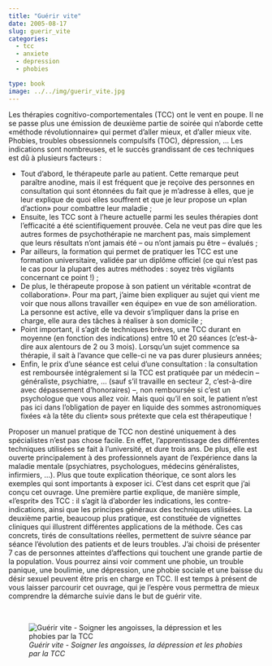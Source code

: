 ```yaml
---
title: "Guérir vite"
date: 2005-08-17
slug: guerir_vite
categories:
  - tcc
  - anxiete
  - depression
  - phobies

type: book
image: ../../img/guerir_vite.jpg
---
```


Les thérapies cognitivo-comportementales (TCC) ont le vent en poupe.
Il ne se passe plus une émission de deuxième partie de soirée qui n’aborde cette «méthode révolutionnaire» qui permet d’aller mieux, et d’aller mieux vite.
Phobies, troubles obsessionnels compulsifs (TOC), dépression, …
Les indications sont nombreuses, et le succès grandissant de ces techniques est dû à plusieurs facteurs :

- Tout d’abord, le thérapeute parle au patient. Cette remarque peut paraître anodine, mais il est fréquent que je reçoive des personnes en consultation qui sont étonnées du fait que je m’adresse à elles, que je leur explique de quoi elles souffrent et que je leur propose un «plan d’action» pour combattre leur maladie ;
- Ensuite, les TCC sont à l’heure actuelle parmi les seules thérapies dont l’efficacité a été scientifiquement prouvée. Cela ne veut pas dire que les autres formes de psychothérapie ne marchent pas, mais simplement que leurs résultats n’ont jamais été – ou n’ont jamais pu être – évalués ;
- Par ailleurs, la formation qui permet de pratiquer les TCC est une formation universitaire, validée par un diplôme officiel (ce qui n’est pas le cas pour la plupart des autres méthodes : soyez très vigilants concernant ce point !) ;
- De plus, le thérapeute propose à son patient un véritable «contrat de collaboration». Pour ma part, j’aime bien expliquer au sujet qui vient me voir que nous allons travailler «en équipe» en vue de son amélioration. La personne est active, elle va devoir s’impliquer dans la prise en charge, elle aura des tâches à réaliser à son domicile ;
- Point important, il s’agit de techniques brèves, une TCC durant en moyenne (en fonction des indications) entre 10 et 20 séances (c’est-à-dire aux alentours de 2 ou 3 mois). Lorsqu’un sujet commence sa thérapie, il sait à l’avance que celle-ci ne va pas durer plusieurs années;
- Enfin, le prix d’une séance est celui d’une consultation : la consultation est remboursée intégralement si la TCC est pratiquée par un médecin – généraliste, psychiatre, … (sauf s’il travaille en secteur 2, c’est-à-dire avec dépassement d’honoraires) –, non remboursée si c’est un psychologue que vous allez voir. Mais quoi qu’il en soit, le patient n’est pas ici dans l’obligation de payer en liquide des sommes astronomiques fixées «à la tête du client» sous prétexte que cela est thérapeutique !

Proposer un manuel pratique de TCC non destiné uniquement à des spécialistes n’est pas chose facile.
En effet, l’apprentissage des différentes techniques utilisées se fait à l’université, et dure trois ans.
De plus, elle est ouverte principalement à des professionnels ayant de l’expérience dans la maladie mentale (psychiatres, psychologues, médecins généralistes, infirmiers, …).
Plus que toute explication théorique, ce sont alors les exemples qui sont importants à exposer ici.
C’est dans cet esprit que j’ai conçu cet ouvrage.
Une première partie explique, de manière simple, «l’esprit» des TCC : il s’agit là d’aborder les indications, les contre-indications, ainsi que les principes généraux des techniques utilisées.
La deuxième partie, beaucoup plus pratique, est constituée de vignettes cliniques qui illustrent différentes applications de la méthode.
Ces cas concrets, tirés de consultations réelles, permettent de suivre séance par séance l’évolution des patients et de leurs troubles.
J’ai choisi de présenter 7 cas de personnes atteintes d’affections qui touchent une grande partie de la population.
Vous pourrez ainsi voir comment une phobie, un trouble panique, une boulimie, une dépression, une phobie sociale et une baisse du désir sexuel peuvent être pris en charge en TCC.
Il est temps à présent de vous laisser parcourir cet ouvrage, qui je l’espère vous permettra de mieux comprendre la démarche suivie dans le but de guérir vite.

<br>

![_Guérir vite - Soigner les angoisses, la dépression et les phobies par la TCC_](../../img/guerir_vite.jpg)
